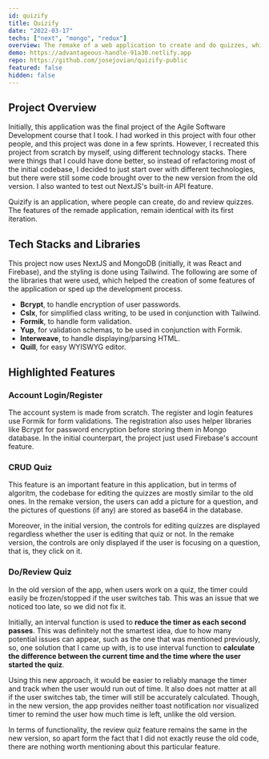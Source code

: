 ```yaml
---
id: quizify
title: Quizify
date: "2022-03-17"
techs: ["next", "mongo", "redux"]
overview: The remake of a web application to create and do quizzes, which I contributed to in the final project of the Agile Software Development course that I took.
demo: https://advantageous-handle-91a30.netlify.app
repo: https://github.com/josejovian/quizify-public
featured: false
hidden: false
---
```


## Project Overview

Initially, this application was the final project of the Agile Software Development course that I took. I had worked in this project with four other people, and this project was done in a few sprints. However, I recreated this project from scratch by myself, using different technology stacks. There were things that I could have done better, so instead of refactoring most of the initial codebase, I decided to just start over with different technologies, but there were still some code brought over to the new version from the old version. I also wanted to test out NextJS's built-in API feature.

Quizify is an application, where people can create, do and review quizzes. The features of the remade application, remain identical with its first iteration.

## Tech Stacks and Libraries

This project now uses NextJS and MongoDB (initially, it was React and Firebase), and the styling is done using Tailwind. The following are some of the libraries that were used, which helped the creation of some features of the application or sped up the development process.

-   **Bcrypt**, to handle encryption of user passwords.
-   **Cslx**, for simplified class writing, to be used in conjunction with Tailwind.
-   **Formik**, to handle form validation.
-   **Yup**, for validation schemas, to be used in conjunction with Formik.
-   **Interweave**, to handle displaying/parsing HTML.
-   **Quill**, for easy WYISWYG editor.

## Highlighted Features

### Account Login/Register

The account system is made from scratch. The register and login features use Formik for form validations. The registration also uses helper libraries like Bcrypt for password encryption before storing them in Mongo database. In the initial counterpart, the project just used Firebase's account feature.

### CRUD Quiz

This feature is an important feature in this application, but in terms of algoritm, the codebase for editing the quizzes are mostly similar to the old ones. In the remake version, the users can add a picture for a question, and the pictures of questions (if any) are stored as base64 in the database.

Moreover, in the initial version, the controls for editing quizzes are displayed regardless whether the user is editing that quiz or not. In the remake version, the controls are only displayed if the user is focusing on a question, that is, they click on it.

### Do/Review Quiz

In the old version of the app, when users work on a quiz, the timer could easily be frozen/stopped if the user switches tab. This was an issue that we noticed too late, so we did not fix it.

Initially, an interval function is used to **reduce the timer as each second passes**. This was definitely not the smartest idea, due to how many potential issues can appear, such as the one that was mentioned previously, so, one solution that I came up with, is to use interval function to **calculate the difference between the current time and the time where the user started the quiz**.

Using this new approach, it would be easier to reliably manage the timer and track when the user would run out of time. It also does not matter at all if the user switches tab, the timer will still be accurately calculated. Though, in the new version, the app provides neither toast notification nor visualized timer to remind the user how much time is left, unlike the old version.

In terms of functionality, the review quiz feature remains the same in the new version, so apart form the fact that I did not exactly reuse the old code, there are nothing worth mentioning about this particular feature.

